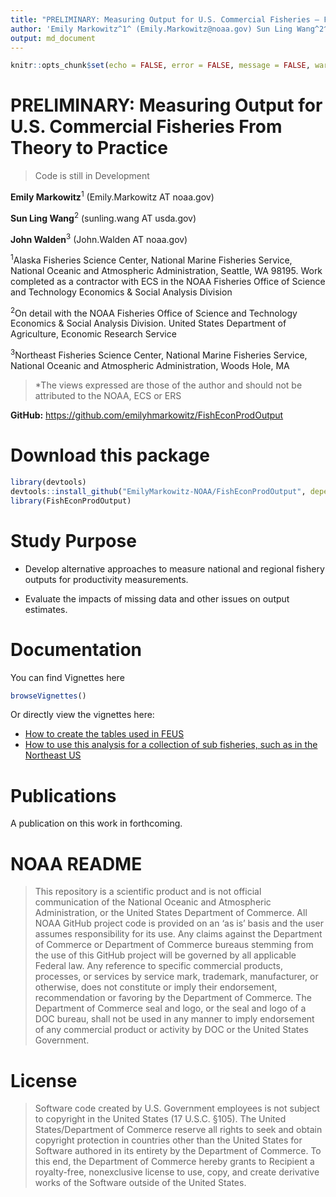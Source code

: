 ```yaml
---
title: "PRELIMINARY: Measuring Output for U.S. Commercial Fisheries — From Theory to Practice"
author: 'Emily Markowitz^1^ (Emily.Markowitz@noaa.gov) Sun Ling Wang^2^ (Sun-Ling.Wang@noaa.gov) \n\n ^1^Contractor, ECS Federal in support of NOAA Fisheries Office of Science and Technology Economics & Social Analysis Division \n\n ^2^On detail with the NOAA Fisheries Office of Science and Technology Economics & Social Analysis Division \n\n >*The views expressed are those of the author and should not be attributed to the NOAA, ECS or ERS'
output: md_document
---
```


```r
knitr::opts_chunk$set(echo = FALSE, error = FALSE, message = FALSE, warning = FALSE)
```

# **PRELIMINARY**: Measuring Output for U.S. Commercial Fisheries From Theory to Practice

> Code is still in Development

**Emily Markowitz**^1^ (Emily.Markowitz AT noaa.gov)

**Sun Ling Wang**^2^ (sunling.wang AT usda.gov)

**John Walden**^3^ (John.Walden AT noaa.gov)

^1^Alaska Fisheries Science Center, 
National Marine Fisheries Service, National Oceanic and Atmospheric Administration,
Seattle, WA 98195. 
Work completed as a contractor with ECS in the NOAA Fisheries Office of Science and Technology Economics & Social Analysis Division

^2^On detail with the NOAA Fisheries Office of Science and Technology Economics & Social Analysis Division. 
United States Department of Agriculture, Economic Research Service 

^3^Northeast Fisheries Science Center, 
National Marine Fisheries Service, National Oceanic and Atmospheric Administration,
Woods Hole, MA

>*The views expressed are those of the author and should not be attributed to the NOAA, ECS or ERS

**GitHub:** [https://github.com/emilyhmarkowitz/FishEconProdOutput](https://github.com/EmilyMarkowitz-NOAA/FishEconProdOutput)  

# Download this package

```r
library(devtools)
devtools::install_github("EmilyMarkowitz-NOAA/FishEconProdOutput", dependencies = TRUE)
library(FishEconProdOutput)
```


# Study Purpose

 - Develop alternative approaches to measure national and regional fishery outputs for productivity measurements.

 - Evaluate the impacts of missing data and other issues on output estimates. 


# Documentation

You can find Vignettes here

```r
browseVignettes()
```

Or directly view the vignettes here: 

 - [How to create the tables used in FEUS](https://github.com/EmilyMarkowitz-NOAA/FishEconProdOutput/blob/FishEconProdOutput/vignettes/FEUS-tables.pdf)
 - [How to use this analysis for a collection of sub fisheries, such as in the Northeast US](https://github.com/EmilyMarkowitz-NOAA/FishEconProdOutput/blob/FishEconProdOutput/vignettes/NEFSC-Fishery.pdf)



# Publications

A publication on this work in forthcoming. 


# NOAA README

>This repository is a scientific product and is not official communication of the National Oceanic and Atmospheric Administration, or the United States Department of Commerce. All NOAA GitHub project code is provided on an ‘as is’ basis and the user assumes responsibility for its use. Any claims against the Department of Commerce or Department of Commerce bureaus stemming from the use of this GitHub project will be governed by all applicable Federal law. Any reference to specific commercial products, processes, or services by service mark, trademark, manufacturer, or otherwise, does not constitute or imply their endorsement, recommendation or favoring by the Department of Commerce. The Department of Commerce seal and logo, or the seal and logo of a DOC bureau, shall not be used in any manner to imply endorsement of any commercial product or activity by DOC or the United States Government.


# License

>Software code created by U.S. Government employees is not subject to copyright in the United States (17 U.S.C. §105). The United States/Department of Commerce reserve all rights to seek and obtain copyright protection in countries other than the United States for Software authored in its entirety by the Department of Commerce. To this end, the Department of Commerce hereby grants to Recipient a royalty-free, nonexclusive license to use, copy, and create derivative works of the Software outside of the United States.


